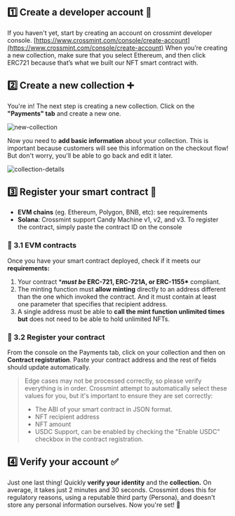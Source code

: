 ## 1️⃣ Create a developer account 👤

If you haven't yet, start by creating an account on crossmint developer console. [https://www.crossmint.com/console/create-account](https://www.crossmint.com/console/create-account) When you’re creating a new collection, make sure that you select Ethereum, and then click ERC721 because that’s what we built our NFT smart contract with.

## 2️⃣ Create a new collection ➕

You're in! The next step is creating a new collection. Click on the **"Payments" tab** and create a new one.

![new-collection](../../.images/crossmint/register-collection.png)

Now you need to **add basic information** about your collection. This is important because customers will see this information on the checkout flow! But don't worry, you'll be able to go back and edit it later.

![collection-details](../../.images/crossmint/collection-details.png)

## 3️⃣ Register your smart contract 🔴

- **EVM chains** (eg. Ethereum, Polygon, BNB, etc): see requirements
- **Solana**: Crossmint support Candy Machine v1, v2, and v3. To register the contract, simply paste the contract ID on the console

### 🔴 3.1 EVM contracts

Once you have your smart contract deployed, check if it meets our **requirements:**

1.  Your contract \***_must be_ ERC-721, ERC-721A, or ERC-1155\*** compliant.
2.  The minting function must **allow minting** directly to an address different than the one which invoked the contract. And it must contain at least one parameter that specifies that recipient address.
3.  A single address must be able to **call the mint function unlimited times but** does not need to be able to hold unlimited NFTs.

### 🔌 3.2 Register your contract

From the console on the Payments tab, click on your collection and then on **Contract registration**. Paste your contract address and the rest of fields should update automatically.

> Edge cases may not be processed correctly, so please verify everything is in order. Crossmint attempt to automatically select these values for you, but it's important to ensure they are set correctly:
>
> - The ABI of your smart contract in JSON format.
> - NFT recipient address
> - NFT amount
> - USDC Support, can be enabled by checking the "Enable USDC" checkbox in the contract registration.

## 4️⃣ Verify your account ✅

Just one last thing! Quickly **verify your identity** and the **collection.** On average, it takes just 2 minutes and 30 seconds. Crossmint does this for regulatory reasons, using a reputable third party (Persona), and doesn't store any personal information ourselves.
Now you're set! 🥳
